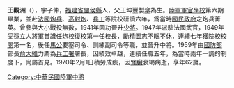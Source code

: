 {{BLP unsourced|time=2012-01-13T04:12:11+00:00}}
'''王觀洲'''（{{bd|1908年|9月27日|1970年|2月1日}}），字子仲，[[福建省|福建省]][[閩侯縣|閩侯縣]]人，父王坤豐製[[傘|傘]]為生。[[陸軍軍官學校|陸軍軍官學校]]第六期畢業，並赴[[法國|法國]][[炮兵|炮兵]]、[[高射炮|高射炮]]、[[兵工|兵工]]等院校研讀六年，爲當時[[國民政府|國民政府]]之炮兵菁英。曾參與大小戰役無數，1941年因功晉升[[少將|少將]]。1947年派駐法國武官，1949年受[[孫立人|孫立人]]將軍賞識任[[炮校|炮校]]復校第一任校長，勵精圖志不眠不休，連續七年獲院校[[校閱|校閱]]第一名，後任[[馬公市|馬公]]要塞司令、訓練副司令等職，並晉升中將。1959年由[[中華民國國防部|國防部]]部長[[俞大維|俞大維]]力廌為[[兵工署|兵工署]]署長，因績效卓越，連續任職五年，為當時兩年一調的制度下，尚屬首見。1970年2月1日積勞成疾，因[[腎臟|腎臟]]衰竭病逝，享年62歲。

[[Category:中華民國陸軍中將|Category:中華民國陸軍中將]]